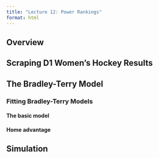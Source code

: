```yaml
---
title: "Lecture 12: Power Rankings"
format: html
---
```


## Overview

## Scraping D1 Women's Hockey Results


## The Bradley-Terry Model


### Fitting Bradley-Terry Models {#sec-bt-models}

<!--
  Yes, it is a GLM, but care needs to be taken
  We often set a reference level
-->

#### The basic model {#sec-basic-bt}


#### Home advantage {#sec-home-advantage}

## Simulation {#sec-simulation}

<!--
  Let's simulate the tournament!
-->
